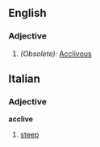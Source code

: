 ==English==
===Adjective===
#''(Obsolete):'' [[Acclivous]]
==Italian==
===Adjective===
'''acclive'''
# [[steep]]